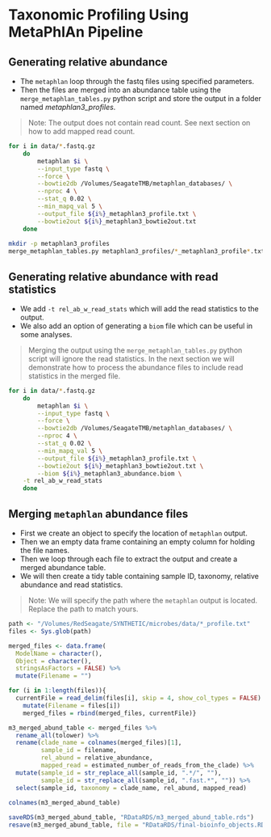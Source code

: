 # Taxonomic Profiling Using MetaPhlAn Pipeline {#metaphlan-pipeline}

## Generating relative abundance {#rel-abund-noread_stats}
- The `metaphlan` loop through the fastq files using specified parameters.
- Then the files are merged into an abundance table using the `merge_metaphlan_tables.py` python script and store the output in a folder named *metaphlan3_profiles*.

> Note: The output does not contain read count. See next section on how to add mapped read count.

```bash
for i in data/*.fastq.gz
	do 
		metaphlan $i \
		--input_type fastq \
		--force \
		--bowtie2db /Volumes/SeagateTMB/metaphlan_databases/ \
		--nproc 4 \
		--stat_q 0.02 \
		--min_mapq_val 5 \
		--output_file ${i%}_metaphlan3_profile.txt \
		--bowtie2out ${i%}_metaphlan3_bowtie2out.txt
	done
	
mkdir -p metaphlan3_profiles
merge_metaphlan_tables.py metaphlan3_profiles/*_metaphlan3_profile*.txt > metaphlan3_profiles/merged_abundance_table.txt

```

## Generating relative abundance with read statistics {#rel-abund-read_stats}
- We add `-t rel_ab_w_read_stats` which will add the read statistics to the output.
- We also add an option of generating a `biom` file which can be useful in some analyses.

> Merging the output using the `merge_metaphlan_tables.py` python script will ignore the read statistics. In the next section we will demonstrate how to process the abundance files to include read statistics in the merged file.


```bash
for i in data/*.fastq.gz
	do 
		metaphlan $i \
		--input_type fastq \
		--force \
		--bowtie2db /Volumes/SeagateTMB/metaphlan_databases/ \
		--nproc 4 \
		--stat_q 0.02 \
		--min_mapq_val 5 \
		--output_file ${i%}_metaphlan3_profile.txt \
		--bowtie2out ${i%}_metaphlan3_bowtie2out.txt \
		--biom ${i%}_metaphlan3_abundance.biom \
    -t rel_ab_w_read_stats
	done
```

## Merging `metaphlan` abundance files
- First we create an object to specify the location of `metaphlan` output.
- Then we an empty data frame containing an empty column for holding the file names.
- Then we loop through each file to extract the output and create a merged abundance table.
- We will then create a tidy table containing sample ID, taxonomy, relative abundance and read statistics.

> Note: We will specify the path where the `metaphlan` output is located. Replace the path to match yours.

```r
path <- "/Volumes/RedSeagate/SYNTHETIC/microbes/data/*_profile.txt"
files <- Sys.glob(path)

merged_files <- data.frame(
  ModelName = character(), 
  Object = character(), 
  stringsAsFactors = FALSE) %>%
  mutate(Filename = "")

for (i in 1:length(files)){
  currentFile = read_delim(files[i], skip = 4, show_col_types = FALSE) %>% 
    mutate(Filename = files[i])
    merged_files = rbind(merged_files, currentFile)}

m3_merged_abund_table <- merged_files %>% 
  rename_all(tolower) %>%
  rename(clade_name = colnames(merged_files)[1],
         sample_id = filename,
         rel_abund = relative_abundance, 
         mapped_read = estimated_number_of_reads_from_the_clade) %>% 
  mutate(sample_id = str_replace_all(sample_id, ".*/", ""),
         sample_id = str_replace_all(sample_id, ".fast.*", "")) %>%
  select(sample_id, taxonomy = clade_name, rel_abund, mapped_read)
    
colnames(m3_merged_abund_table)

saveRDS(m3_merged_abund_table, "RDataRDS/m3_merged_abund_table.rds")
resave(m3_merged_abund_table, file = "RDataRDS/final-bioinfo_objects.RData")
```



